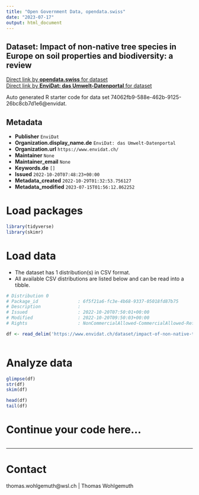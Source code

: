 ```yaml
---
title: "Open Government Data, opendata.swiss"
date: "2023-07-17"
output: html_document
---
```


## Dataset: Impact of non-native tree species in Europe on soil properties and biodiversity: a review



[Direct link by **opendata.swiss** for dataset](https://opendata.swiss/de/dataset/impact-of-non-native-tree-species-in-europe-on-soil-properties-and-biodiversity-a-review)<br>
[Direct link by **EnviDat: das Umwelt-Datenportal** for dataset](https://www.envidat.ch/#/metadata/impact-of-non-native-tree-species-in-europe-on-soil-properties-and-biodiversity)

Auto generated R starter code for data set 74062fb9-588e-462b-9125-26bc8cb7d1e6@envidat.

## Metadata

- **Publisher** `EnviDat`
- **Organization.display_name.de** `EnviDat: das Umwelt-Datenportal`
- **Organization.url** `https://www.envidat.ch/`
- **Maintainer** `None`
- **Maintainer_email** `None`
- **Keywords.de** `[]`
- **Issued** `2022-10-20T07:48:23+00:00`
- **Metadata_created** `2022-10-29T01:32:53.756127`
- **Metadata_modified** `2023-07-15T01:56:12.862252`


# Load packages

```r

library(tidyverse)
library(skimr)

```

# Load data

-   The dataset has 1 distribution(s) in CSV format.
-   All available CSV distributions are listed below and can be read into a tibble.

```r

# Distribution 0
# Package_id               : 6f5f21a6-fc3e-4b68-9337-05018fd87b75
# Description              : 
# Issued                   : 2022-10-20T07:50:01+00:00
# Modified                 : 2022-10-20T09:50:03+00:00
# Rights                   : NonCommercialAllowed-CommercialAllowed-ReferenceRequired

df <- read_delim('https://www.envidat.ch/dataset/impact-of-non-native-tree-species-in-europe-on-soil-properties-and-biodiversity/resource/84c48309-eef7-4b07-baa2-59a0a1d75015')



```

# Analyze data

```r

glimpse(df)
str(df)
skim(df)

head(df)
tail(df)

```

# Continue your code here...

```r

```

------------------------------------------------------------------------

# Contact

thomas.wohlgemuth@wsl.ch | Thomas Wohlgemuth
